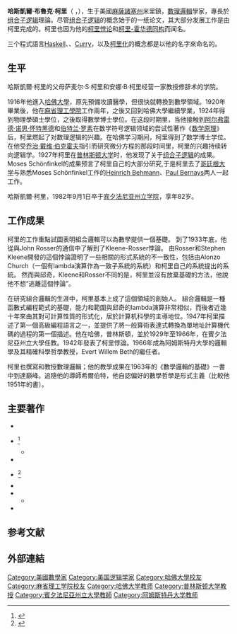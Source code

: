 {{Distinguish|Curry}}
{{Infobox scientist
|name              =Haskell Brooks Curry
|image             = [[File:HaskellBCurry.jpg|HaskellBCurry]]
|birth_date        ={{Birth-date|September 12, 1900|September 12, 1900}}
|birth_place       ={{USA}}麻州米里鎮
|death_date        ={{Death date and age|1982|9|1|1900|9|12|mf=y}}
|death_place       =[[State_College,_Pennsylvania|State College, Pennsylvania]]
|residence         =
|citizenship       =
|nationality       ={{USA}}
|field             =[[数理逻辑|数理逻辑]]
|work_institutions =[[宾夕法尼亚州立大学|宾夕法尼亚州立大学]]<br /> [[阿姆斯特丹大学|阿姆斯特丹大学]]
|alma_mater        =[[哈佛大学|哈佛大学]]
|doctoral_advisor  =[[大卫·希尔伯特|大卫·希尔伯特]]
|doctoral_students =
|known_for         =[[组合子逻辑|组合子逻辑]]<br />[[柯里-霍华德同构|柯里-霍华德同构]]<br />[[柯里悖论|柯里悖论]]
|influences        =[[阿尔弗雷德·诺思·怀特黑德|阿尔弗雷德·诺思·怀特黑德]]<br />[[伯特兰·罗素|伯特兰·罗素]]<br />{{le|Moses Schönfinkel|Moses Schönfinkel}}
|influenced        =
|prizes            =
|footnotes         =
|signature         =
}}
'''哈斯凱爾·布魯克·柯里'''（{{lang-en|Haskell Brooks Curry}} {{IPAc-en|ˈ|h|æ|s|k|əl|_|ˈ|k|ɜr|i}}，{{bd|1900年|9月12日|1982年|9月1日}}），生于美國[[麻薩諸塞州|麻薩諸塞州]]米里鎮，[[數理邏輯|數理邏輯]]學家，專長於[[组合子逻辑|组合子逻辑]]理論。尽管[[组合子逻辑|组合子逻辑]]的概念始于{{le|Moses Schönfinkel|Moses Schönfinkel}}的一纸论文，其大部分发展工作是由柯里完成的。柯里也因为他的[[柯里悖论|柯里悖论]]和[[柯里-霍华德同构|柯里-霍华德同构]]而闻名。

三个程式語言[[Haskell|Haskell]]、{{en-link|BrookGPU|BrookGPU|Brook}}、[[Curry|Curry]]，以及[[柯里化|柯里化]]的概念都是以他的名字來命名的。

==生平==
哈斯凱爾·柯里的父母萨麦尔·S·柯里和安娜·B·柯里经营一家教授修辞术的学院。

1916年他進入[[哈佛大學|哈佛大學]]，原先預備攻讀醫學，但很快就轉換到數學領域。1920年畢業後，他在[[麻省理工學院|麻省理工學院]]工作兩年，之後又回到哈佛大學繼續學業，1924年得到物理學碩士學位，之後取得數學博士學位。在这段时期里，当他接触到[[阿尔弗雷德·诺思·怀特黑德|阿尔弗雷德·诺思·怀特黑德]]和[[伯特兰·罗素|伯特兰·罗素]]在数学符号逻辑领域的尝试性著作《[[数学原理|数学原理]]》后，柯里燃起了对数理逻辑的兴趣。在哈佛学习期间，柯里得到了数学博士学位。在他受[[乔治·戴维·伯克霍夫|乔治·戴维·伯克霍夫]]指引而研究微分方程的那段时间里，柯里的兴趣持续转向逻辑学。1927年柯里在[[普林斯顿大学|普林斯顿大学]]时，他发现了{{le|Moses Schönfinkel|Moses Schönfinkel}}关于[[组合子逻辑|组合子逻辑]]的成果。Moses Schönfinkel的成果预言了柯里自己的大部分研究,于是柯里去了[[哥廷根大学|哥廷根大学]]与熟悉Moses Schönfinkel工作的[[Heinrich_Behmann|Heinrich Behmann]]、[[Paul_Bernays|Paul Bernays]]两人一起工作。

哈斯凱爾·柯里，1982年9月1日卒于[[宾夕法尼亚州立学院|宾夕法尼亚州立学院]]，享年82岁。

== 工作成果 ==
柯里的工作重點試圖表明組合邏輯可以為數學提供一個基礎。 到了1933年底，他從與John Rosser的通信中了解到了Kleene-Rosser悖論。 由Rosser和Stephen Kleene開發的這個悖論證明了一些相關的形式系統的不一致性，包括由Alonzo Church（一個有lambda演算作為一致子系統的系統）和柯里自己的系統提出的系統。 然而與邱奇，Kleene和Rosser不同的是，柯里並沒有放棄基礎的方法，他說他不想“逃離這個悖論”。

在研究組合邏輯的生涯中，柯里基本上成了這個領域的創始人。 組合邏輯是一種函數式編程範式的基礎，能力和範圍與邱奇的lambda演算非常相似，而後者近幾十年來由其對可計算性質的形式化，居於計算机科學的主導地位。1947年柯里描述了第一個高級編程語言之一，並提供了將一般算術表達式轉換為單地址計算機代碼的過程的第一個描述。他在哈佛，普林斯頓，並於1929年至1966年，在賓夕法尼亞州立大學任教。1942年發表了柯里悖論。1966年成為阿姆斯特丹大學的邏輯學及其精確科學哲學教授，Evert Willem Beth的繼任者。

柯里也撰寫和教授數理邏輯；他的教學成果在1963年的《數學邏輯的基礎》一書中到達巔峰。追隨他的導師希爾伯特，他自認偏好的數學哲學是形式主義（比較他1951年的書）。

== 主要著作 ==
* {{cite journal |displayauthors=0 |last=Curry |first=Haskell Brooks |authorlink=Haskell Curry |date=1930 |title=Grundlagen der Kombinatorischen Logik  |url=https://archive.org/details/sim_american-journal-of-mathematics_1930-07_52_3/page/509 |trans-title=Foundations of combinatorial logic |journal=American Journal of Mathematics |publisher=The Johns Hopkins University Press |language=de |doi=10.2307/2370619 |volume=52 |number=3 |pages=509–536 |jstor=2370619 }}
* {{cite book |displayauthors=0 |last=Curry |first=Haskell B. |authorlink=Haskell Curry |date=1950 |title=A theory of formal deducibility |url=https://archive.org/details/theoryofformalde0000curr |publisher=University of Notre Dame Press}}<ref>{{cite journal |last=Nelson |first=D. |authorlink=Nels David Nelson |date=1952 |title=Review: ''A theory of formal deducibility'', by H. B. Curry |journal=Bull. Amer. Math. Soc. |doi=10.1090/s0002-9904-1952-09596-3 |volume=58 |issue=3 |pages=415–417 |url=http://www.ams.org/journals/bull/1952-58-03/S0002-9904-1952-09596-3/ |access-date=2018-01-19 |archive-date=2018-01-20 |archive-url=https://web.archive.org/web/20180120070210/http://www.ams.org/journals/bull/1952-58-03/S0002-9904-1952-09596-3/ |dead-url=no }}</ref>
** {{cite book |displayauthors=0 |last=Curry |first=Haskell B. |authorlink=Haskell Curry |date=1957 |title=A theory of formal deducibility |edition=2nd |publisher=University of Notre Dame Press}}
* {{cite book |displayauthors=0 |last=Curry |first=Haskell B. |authorlink=Haskell Curry |date=1951 |title=Outlines of a formalist philosophy of mathematics |publisher=Elsevier Science |location=Amsterdam |isbn=0444533680 |url=https://books.google.com/books?id=tZHrBQgp1bkC&printsec=frontcover&source=gbs_ge_summary_r&cad=0#v=onepage&q&f=false |accessdate=23 July 2012 |archive-date=2016-11-19 |archive-url=https://web.archive.org/web/20161119235247/https://books.google.com/books?id=tZHrBQgp1bkC&printsec=frontcover&source=gbs_ge_summary_r&cad=0#v=onepage&q&f=false |dead-url=no }}
* {{cite book |displayauthors=0 |last=Curry |first=Haskell B. |date=1952 |title=Leçons de logique algébrique |publisher=Gauthier-Villars |location=Paris |language=fr}}<ref>{{cite journal |last=Marcus |first=R. Barcan |authorlink=Ruth Barcan Marcus |date=1952 |title=Review: ''Leçons de logique algébrique'', by H. B. Curry |journal=Bull. Amer. Math. Soc. |doi=10.1090/s0002-9904-1952-09657-9 |volume=58 |issue=2 |pages=673–674 |url=http://www.ams.org/journals/bull/1952-58-06/S0002-9904-1952-09657-9/ |access-date=2018-01-19 |archive-date=2018-01-20 |archive-url=https://web.archive.org/web/20180120070208/http://www.ams.org/journals/bull/1952-58-06/S0002-9904-1952-09657-9/ |dead-url=no }}</ref>
* {{cite book |last1=Curry |first1=Haskell |authorlink1=Haskell Curry |last2=Feys |first2=Robert |date=1958 |title=Combinatory Logic |volume=I |publisher=North-Holland Publishing Company |location=Amsterdam}}
* {{cite book |displayauthors=0 |last=Curry |first=Haskell |date=1963 |title=Foundations of Mathematical Logic |url=https://archive.org/details/foundationsofmat0000curr |publisher=Mcgraw Hill}}
** {{cite book |displayauthors=0 |last=Curry |first=Haskell B. |date=1977 |title=Foundations of mathematical logic |edition=Unabridged and corrected Dover |publisher=Dover Publications |location=New York |isbn=0-486-63462-0 |url=http://store.doverpublications.com/0486634620.html |accessdate=23 July 2012 |archive-date=2018-01-20 |archive-url=https://web.archive.org/web/20180120070358/http://store.doverpublications.com/0486634620.html |dead-url=no }}
* {{cite book |displayauthors=0 |last=Curry |first=Haskell B. |date=1972 |title=Combinatory Logic |volume=II |publisher=North-Holland Publishing Company |location=Amsterdam |isbn=0720422086}}

== 参考文献 ==
{{Reflist}}

== 外部連結 ==

{{Authority control}}
{{DEFAULTSORT:Curry, Haskell Brook}}

[[Category:美國數學家|Category:美國數學家]]
[[Category:美国逻辑学家|Category:美国逻辑学家]]
[[Category:哈佛大學校友|Category:哈佛大學校友]]
[[Category:麻省理工学院校友|Category:麻省理工学院校友]]
[[Category:哈佛大学教师|Category:哈佛大学教师]]
[[Category:普林斯顿大学教授|Category:普林斯顿大学教授]]
[[Category:賓夕法尼亞州立大學教師|Category:賓夕法尼亞州立大學教師]]
[[Category:阿姆斯特丹大学教师|Category:阿姆斯特丹大学教师]]